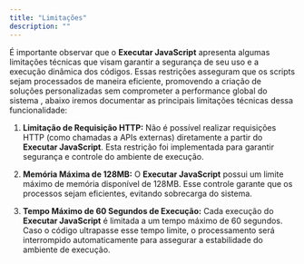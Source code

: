 ```yaml
---
title: "Limitações"
description: ""
---
```


É importante observar que o **Executar JavaScript** apresenta algumas limitações técnicas que visam garantir a segurança de seu uso e a execução dinâmica dos códigos. Essas restrições asseguram que os scripts sejam processados de maneira eficiente, promovendo a criação de soluções personalizadas sem comprometer a performance global do sistema , abaixo iremos documentar as principais limitações técnicas dessa funcionalidade:

1. **Limitação de Requisição HTTP:** Não é possível realizar requisições HTTP (como chamadas a APIs externas) diretamente a partir do **Executar JavaScript**. Esta restrição foi implementada para garantir segurança e controle do ambiente de execução.

2. **Memória Máxima de 128MB:** O **Executar JavaScript** possui um limite máximo de memória disponível de 128MB. Esse controle garante que os processos sejam eficientes, evitando sobrecarga do sistema.

3. **Tempo Máximo de 60 Segundos de Execução:** Cada execução do **Executar JavaScript** é limitada a um tempo máximo de 60 segundos. Caso o código ultrapasse esse tempo limite, o processamento será interrompido automaticamente para assegurar a estabilidade do ambiente de execução.
